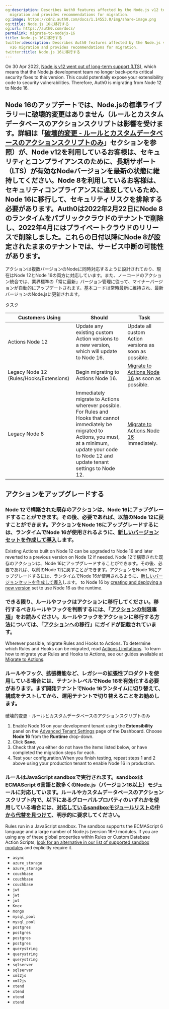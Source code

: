 ```yaml
---
og:description: Describes Auth0 features affected by the Node.js v12 to Node.js v16
  migration and provides recommendations for migration.
og:image: https://cdn2.auth0.com/docs/1.14553.0/img/share-image.png
og:title: Node.js 16に移行する
og:url: https://auth0.com/docs/
permalink: migrate-to-nodejs-16
title: Node.js 16に移行する
twitter:description: Describes Auth0 features affected by the Node.js v12 to Node.js
  v16 migration and provides recommendations for migration.
twitter:title: Node.js 16に移行する
---
```


On 30 Apr 2022, [Node.js v12 went out of long-term support (LTS)](https://github.com/nodejs/Release#release-schedule), which means that the Node.js development team no longer back-ports critical security fixes to this version. This could potentially expose your extensibility code to security vulnerabilities. Therefore, Auth0 is migrating from Node 12 to Node 16.

## Node 16のアップデートでは、Node.jsの標準ライブラリーに破壊的変更はありません（ルールとカスタムデータベースのアクションスクリプトは影響を受けます。詳細は「[破壊的変更 - ルールとカスタムデータベースのアクションスクリプトのみ](#breaking-changes-rules-only)」セクションを参照）が、Node v12を利用しているお客様は、セキュリティとコンプライアンスのために、長期サポート（LTS）が有効なNodeバージョンを最新の状態に維持してください。Node 8を利用しているお客様は、セキュリティコンプライアンスに違反しているため、Node 16に移行して、セキュリティリスクを排除する必要があります。Auth0は2022年2月22日にNode 8のランタイムをパブリッククラウドのテナントで削除し、2022年4月にはプライベートクラウドのリリースで削除しました。これらの日付以降にNode 8が設定されたままのテナントでは、サービス中断の可能性があります。

アクションは複数バージョンのNodeに同時対応するように設計されており、現在はNode 12とNode 16の両方に対応しています。また、ノーコードのアクション統合では、業界標準の「常に最新」バージョン管理に従って、マイナーバージョンが自動的にアップデートされます。基本コードは常時最新に維持され、最新バージョンのNode.jsに更新されます。

タスク

<table class="table"><thead>
<tr>
<th>Customers Using</th>
<th>Should</th>
<th>Task</th>
</tr>
</thead>
<tbody>
<tr>
<td>Actions Node 12</td>
<td>Update any existing custom Action versions to a new version, which will update to Node 16.</td>
<td>Update all custom Action versions as soon as possible.</td>
</tr>
<tr>
<td>Legacy Node 12 (Rules/Hooks/Extensions)</td>
<td>Begin migrating to Actions Node 16.</td>
<td><a href="/docs/customize/actions/migrate">Migrate to Actions Node 16</a> as soon as possible.</td>
</tr>
<tr>
<td>Legacy Node 8</td>
<td>Immediately migrate to Actions wherever possible. For Rules and Hooks that cannot immediately be migrated to Actions, you must, at a minimum, update your code to Node 12 and update tenant settings to Node 12.</td>
<td><a href="/docs/customize/actions/migrate">Migrate to Actions Node 16</a> immediately.</td>
</tr>
</tbody>
</table>

## アクションをアップグレードする

### Node 12で構築された既存のアクションは、Node 16にアップグレードすることができます。その後、必要であれば、以前のNode 12に戻すことができます。アクションをNode 16にアップグレードするには、ランタイムでNode 16が使用されるように、[新しいバージョンセットを作成して導入](/actions/manage-versions)します。

Existing Actions built on Node 12 can be upgraded to Node 16 and later reverted to a previous version on Node 12 if needed. Node 12で構築された既存のアクションは、Node 16にアップグレードすることができます。その後、必要であれば、以前のNode 12に戻すことができます。アクションをNode 16にアップグレードするには、ランタイムでNode 16が使用されるように、[新しいバージョンセットを作成して導入](/actions/manage-versions)します。 to Node 16 by [creating and deploying a new version](/docs/customize/actions/manage-versions) set to use Node 16 as the runtime.

### できる限り、ルールやフックはアクションに移行してください。移行するべきルールやフックを判断するには、「[アクションの制限事項](/actions/limitations)」をお読みください。ルールやフックをアクションに移行する方法については、「[アクションへの移行](/migrate)」にガイドが記載されています。

Wherever possible, migrate Rules and Hooks to Actions. To determine which Rules and Hooks can be migrated, read [Actions Limitations](/docs/customize/actions/limitations). To learn how to migrate your Rules and Hooks to Actions, see our guides available at [Migrate to Actions](/docs/customize/actions/migrate).

### ルールやフック、拡張機能など、レガシーの拡張性プロダクトを使用している場合には、テナントレベルでNode 16を有効化する必要があります。まず開発テナントでNode 16ランタイムに切り替えて、構成をテストしてから、運用テナントで切り替えることをお勧めします。

破壊的変更 - ルールとカスタムデータベースのアクションスクリプトのみ

1. Enable Node 16 on your development tenant using the **Extensibility** panel on the [Advanced Tenant Settings](https://manage.auth0.com/#/tenant/advanced) page of the Dashboard. Choose **Node 16** from the **Runtime** drop-down.
2. Click **Save**.
3. Check that you either do not have the items listed below, or have completed the migration steps for each.
4. Test your configuration.When you finish testing, repeat steps 1 and 2 above using your production tenant to enable Node 16 in production.

### ルールはJavaScript sandboxで実行されます。sandboxはECMAScript 6言語と数多くのNode.js（バージョン16以上）モジュールに対応しています。ルールやカスタムデータベースのアクションスクリプト内で、以下にあるグローバルプロパティのいずれかを使用している場合には、[対応しているsandboxモジュールリストの中から代替を見つけて]()、明示的に要求してください。

Rules run in a JavaScript sandbox. The sandbox supports the ECMAScript 6 language and a large number of Node.js (version 16+) modules. If you are using any of these global properties within Rules or Custom Database Action Scripts, [look for an alternative in our list of supported sandbox modules](https://auth0-extensions.github.io/canirequire/) and explicitly require it.

* `async`
* `azure_storage`
* `azure_storage`
* `couchbase`
* `couchbase`
* `couchbase`
* `jwt`
* `jwt`
* `jwt`
* `Knex`
* `mongo`
* `mysql_pool`
* `mysql_pool`
* `postgres`
* `postgres`
* `postgres`
* `postgres`
* `querystring`
* `querystring`
* `querystring`
* `sqlserver`
* `sqlserver`
* `xml2js`
* `xml2js`
* `xtend`
* `xtend`
* `xtend`
* `xtend`